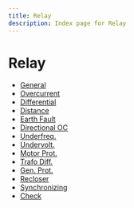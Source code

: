 ```yaml
---
title: Relay
description: Index page for Relay
---
```


# Relay

- [General](general)
- [Overcurrent](overcurrent)
- [Differential](differential)
- [Distance](distance)
- [Earth Fault](earth-fault)
- [Directional OC](directional-oc)
- [Underfreq.](underfreq.)
- [Undervolt.](undervolt.)
- [Motor Prot.](motor-prot.)
- [Trafo Diff.](trafo-diff.)
- [Gen. Prot.](gen.-prot.)
- [Recloser](recloser)
- [Synchronizing](synchronizing)
- [Check](check)
